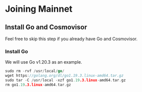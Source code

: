 # Joining Mainnet

## Install Go and Cosmovisor

Feel free to skip this step if you already have Go and Cosmovisor.

### Install Go

We will use Go v1.20.3 as an example.
```Go
sudo rm -rvf /usr/local/go/
wget https://golang.org/dl/go1.19.3.linux-amd64.tar.gz
sudo tar -C /usr/local -xzf go1.19.3.linux-amd64.tar.gz
rm go1.19.3.linux-amd64.tar.gz
```